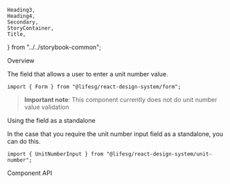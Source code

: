     Heading3,
    Heading4,
    Secondary,
    StoryContainer,
    Title,
} from "../../storybook-common";

<Meta title="Form/UnitNumberInput" component={Form.UnitNumberInput} />

<Title>Form.UnitNumberInput</Title>

<Secondary>Overview</Secondary>

The field that allows a user to enter a unit number value.

```tsx
import { Form } from "@lifesg/react-design-system/form";
```

> **Important note**: This component currently does not do unit number value validation

<Canvas>
    <Story name="UnitNumberInput">
        <StoryContainer>
            <Container>
                <Form.UnitNumberInput label="This is the unit number input" />
                <Form.UnitNumberInput
                    label="This is the disabled state"
                    disabled
                />
                <Form.UnitNumberInput
                    label="This is the readonly state"
                    readOnly
                />
                <Form.UnitNumberInput
                    label="This is the readonly state (with value)"
                    value="12-345"
                    readOnly
                />
                <Form.UnitNumberInput
                    label="This is the error state"
                    errorMessage="Unit Number is required"
                />
            </Container>
        </StoryContainer>
    </Story>
</Canvas>

<Heading3>Using the field as a standalone</Heading3>

In the case that you require the unit number input field as a standalone, you can do this.

```tsx
import { UnitNumberInput } from "@lifesg/react-design-system/unit-number";
```

<Canvas>
    <Story name="Standalone usage">
        <StoryContainer>
            <Container>
                <UnitNumberInput />
            </Container>
        </StoryContainer>
    </Story>
</Canvas>

<Secondary>Component API</Secondary>

<PropsTable />
